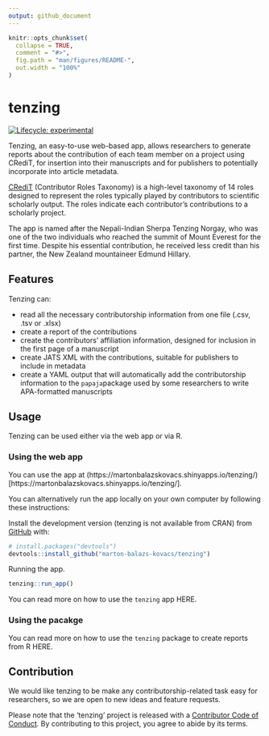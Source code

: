 ```yaml
---
output: github_document
---
```


<!-- README.md is generated from README.Rmd. Please edit that file -->

```r
knitr::opts_chunk$set(
  collapse = TRUE,
  comment = "#>",
  fig.path = "man/figures/README-",
  out.width = "100%"
)
```

# tenzing

<!-- badges: start -->
[![Lifecycle: experimental](https://img.shields.io/badge/lifecycle-experimental-orange.svg)](https://www.tidyverse.org/lifecycle/#experimental)
<!-- badges: end -->

Tenzing, an easy-to-use web-based app, allows researchers to generate reports about the contribution of each team member on a project using CRediT, for insertion into their manuscripts and for publishers to potentially incorporate into article metadata.

[CRediT](https://www.casrai.org/credit.html) (Contributor Roles Taxonomy) is a high-level taxonomy of 14 roles designed to represent the roles typically played by contributors to scientific scholarly output. The roles indicate each contributor’s contributions to a scholarly project.

The app is named after the Nepali-Indian Sherpa Tenzing Norgay, who was one of the two individuals who reached the summit of Mount Everest for the first time. Despite his essential contribution, he received less credit than his partner, the New Zealand mountaineer Edmund Hillary.

## Features

Tenzing can:

* read all the necessary contributorship information from one file (.csv, .tsv or .xlsx)
* create a report of the contributions
* create the contributors' affiliation information, designed for inclusion in the first page of a manuscript
* create JATS XML with the contributions, suitable for publishers to include in metadata
* create a YAML output that will automatically add the contributorship information to the `papaja`package used by some researchers to write APA-formatted manuscripts

## Usage

Tenzing can be used either via the web app or via R.

### Using the web app

You can use the app at (https://martonbalazskovacs.shinyapps.io/tenzing/)[https://martonbalazskovacs.shinyapps.io/tenzing/].

You can alternatively run the app locally on your own computer by following these instructions:

Install the development version (tenzing is not available from CRAN) from [GitHub](https://github.com/) with:

``` r
# install.packages("devtools")
devtools::install_github("marton-balazs-kovacs/tenzing")
```

Running the app.

``` r
tenzing::run_app()
```

You can read more on how to use the `tenzing` app HERE.

### Using the pacakge

You can read more on how to use the `tenzing` package to create reports from R HERE.

## Contribution

We would like tenzing to be make any contributorship-related task easy for researchers, so we are open to new ideas and feature requests.

Please note that the 'tenzing' project is released with a
  [Contributor Code of Conduct](CODE_OF_CONDUCT.md).
  By contributing to this project, you agree to abide by its terms.
